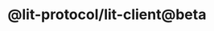 ---
title: "@lit-protocol/lit-client@beta"
description: "Reference for the @lit-protocol/lit-client@beta package"
---